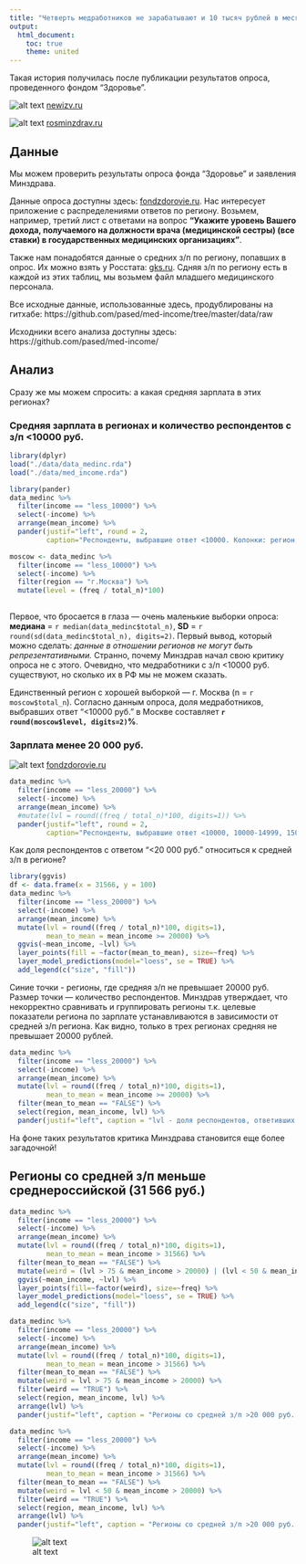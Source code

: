 ```yaml
---
title: "Четверть медработников не зарабатывают и 10 тысяч рублей в месяц?"
output:
  html_document:
    toc: true
    theme: united
---
```


Такая история получилась после публикации результатов опроса, проведенного фондом "Здоровье".

![alt text](img/img1.png)
[newizv.ru](http://www.newizv.ru/society/2015-06-15/221137-ne-v-dengah-zdorove.html)

![alt text](img/img2.png)
[rosminzdrav.ru](http://www.rosminzdrav.ru/news/2015/06/13/2393-informatsiya-o-zarabotnyh-platah-meditsinskih-rabotnikov)

## Данные

Мы можем проверить результаты опроса фонда "Здоровье" и заявления Минздрава.

Данные опроса доступны здесь: [fondzdorovie.ru](http://fondzdorovie.ru/monitoring/detail_monit.php?ID=1271). Нас интересует приложение с распределениями ответов по региону. Возьмем, например, третий лист с ответами на вопрос **"Укажите уровень Вашего дохода, получаемого на должности врача  (медицинской сестры) (все ставки) в государственных медицинских организациях"**.

Также нам понадобятся данные о средних з/п по региону, попавших в опрос. Их можно взять у Росстата: [gks.ru](http://www.gks.ru/free_doc/new_site/population/trud/itog_monitor/itog-monitor1-15.html). Сдняя з/п по региону есть в каждой из этих таблиц, мы возьмем файл младшего медицинского персонала.

Все исходные данные, использованные здесь, продублированы на гитхабе: https://github.com/pased/med-income/tree/master/data/raw

Исходники всего анализа доступны здесь: https://github.com/pased/med-income/

## Анализ

Сразу же мы можем спросить: а какая средняя зарплата в этих регионах?

### Средняя зарплата в регионах и количество респондентов с з/п <10000 руб.

```r
library(dplyr)
load("./data/data_medinc.rda")
load("./data/med_income.rda")

library(pander)
data_medinc %>%
  filter(income == "less_10000") %>%
  select(-income) %>%
  arrange(mean_income) %>%
  pander(justif="left", round = 2,
         caption="Респонденты, выбравшие ответ <10000. Колонки: регион, количество респондентов, средняя зп в регионе, количество ответов <10000руб. Ранжирование по средней з/п.")

moscow <- data_medinc %>%
  filter(income == "less_10000") %>%
  select(-income) %>%
  filter(region == "г.Москва") %>%
  mutate(level = (freq / total_n)*100)
  
```

Первое, что бросается в глаза — очень маленькие выборки опроса: **медиана** = `r median(data_medinc$total_n)`, **SD** = `r round(sd(data_medinc$total_n), digits=2)`. Первый вывод, который можно сделать: *данные в отношении регионов не могут быть репрезентативными.* Странно, почему Минздрав начал свою критику опроса не с этого. Очевидно, что медработники с з/п <10000 руб. существуют, но сколько их в РФ мы не можем сказать.

Единственный регион с хорошей выборкой — г. Москва (n = `r moscow$total_n`). Согласно данным опроса, доля медработников, выбравших ответ "<10000 руб." в Москве составляет **`r round(moscow$level, digits=2)`%**.

### Зарплата менее 20 000 руб.

![alt text](img/img3.png)
[fondzdorovie.ru](http://fondzdorovie.ru/monitoring/detail_monit.php?ID=1271)

```r
data_medinc %>%
  filter(income == "less_20000") %>%
  select(-income) %>%
  arrange(mean_income) %>%
  #mutate(lvl = round((freq / total_n)*100, digits=1)) %>%
  pander(justif="left", round = 2,
         caption="Респонденты, выбравшие ответ <10000, 10000-14999, 15000-19999 и <20000. Колонки: регион, количество респондентов, средняя зп в регионе, количество ответов <20000руб. Ранжирование по средней з/п.")
```

Как доля респондентов с ответом "<20 000 руб." относиться к средней з/п в регионе?

```r
library(ggvis)
df <- data.frame(x = 31566, y = 100)
data_medinc %>%
  filter(income == "less_20000") %>%
  select(-income) %>%
  arrange(mean_income) %>%
  mutate(lvl = round((freq / total_n)*100, digits=1),
         mean_to_mean = mean_income >= 20000) %>%
  ggvis(~mean_income, ~lvl) %>%
  layer_points(fill = ~factor(mean_to_mean), size=~freq) %>%
  layer_model_predictions(model="loess", se = TRUE) %>%
  add_legend(c("size", "fill"))

```

Синие точки - регионы, где средняя з/п не превышает 20000 руб. Размер точки — количество респондентов. Минздрав утверждает, что некорректно сравнивать и группировать регионы т.к. целевые показатели региона по зарплате устанавливаются в зависимости от средней з/п региона. Как видно, только в трех регионах средняя не превышает 20000 рублей.

```r
data_medinc %>%
  filter(income == "less_20000") %>%
  select(-income) %>%
  arrange(mean_income) %>%
  mutate(lvl = round((freq / total_n)*100, digits=1),
         mean_to_mean = mean_income >= 20000) %>%
  filter(mean_to_mean == "FALSE") %>%
  select(region, mean_income, lvl) %>%
  pander(justif="left", caption = "lvl - доля респондентов, ответивших <20 000 руб.")
```

На фоне таких результатов критика Минздрава становится еще более загадочной!

## Регионы со средней з/п меньше среднероссийской (31 566 руб.)

```r
data_medinc %>%
  filter(income == "less_20000") %>%
  select(-income) %>%
  arrange(mean_income) %>%
  mutate(lvl = round((freq / total_n)*100, digits=1),
         mean_to_mean = mean_income > 31566) %>%
  filter(mean_to_mean == "FALSE") %>%
  mutate(weird = (lvl > 75 & mean_income > 20000) | (lvl < 50 & mean_income > 20000)) %>%
  ggvis(~mean_income, ~lvl) %>%
  layer_points(fill=~factor(weird), size=~freq) %>%
  layer_model_predictions(model="loess", se = TRUE) %>%
  add_legend(c("size", "fill"))

```

```r
data_medinc %>%
  filter(income == "less_20000") %>%
  select(-income) %>%
  arrange(mean_income) %>%
  mutate(lvl = round((freq / total_n)*100, digits=1),
         mean_to_mean = mean_income > 31566) %>%
  filter(mean_to_mean == "FALSE") %>%
  mutate(weird = lvl > 75 & mean_income > 20000) %>%
  filter(weird == "TRUE") %>%
  select(region, mean_income, lvl) %>%
  arrange(lvl) %>%
  pander(justif="left", caption = "Регионы со средней з/п >20 000 руб. и долей респондентов с з/п <20 000 руб., превышающей 75%. lvl - доля респондентов, ответивших <20 000 руб. Ранжирование по доле респондентов.")
```

```r
data_medinc %>%
  filter(income == "less_20000") %>%
  select(-income) %>%
  arrange(mean_income) %>%
  mutate(lvl = round((freq / total_n)*100, digits=1),
         mean_to_mean = mean_income > 31566) %>%
  filter(mean_to_mean == "FALSE") %>%
  mutate(weird = lvl < 50 & mean_income > 20000) %>%
  filter(weird == "TRUE") %>%
  select(region, mean_income, lvl) %>%
  arrange(lvl) %>%
  pander(justif="left", caption = "Регионы со средней з/п >20 000 руб. и долей респондентов с з/п <20 000 руб., <50%. lvl - доля респондентов, ответивших <20 000 руб. Ранжирование по доле респондентов.")
```

![alt text](img/map1.png)

